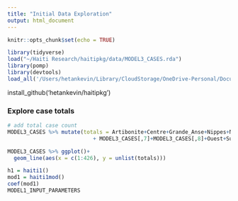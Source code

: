 ```yaml
---
title: "Initial Data Exploration"
output: html_document
---
```


```r
knitr::opts_chunk$set(echo = TRUE)
```

```r
library(tidyverse)
load("~/Haiti Research/haitipkg/data/MODEL3_CASES.rda")
library(pomp)
library(devtools)
load_all('/Users/hetankevin/Library/CloudStorage/OneDrive-Personal/Documents/UMich/Research/haitiRes/haitipkg')
```

install_github('hetankevin/haitipkg')

### Explore case totals

```r
# add total case count
MODEL3_CASES %>% mutate(totals = Artibonite+Centre+Grande_Anse+Nippes+Nord
                           + MODEL3_CASES[,7]+MODEL3_CASES[,8]+Ouest+Sud+MODEL3_CASES[,11]) -> MODEL3_CASES
```


```r
MODEL3_CASES %>% ggplot()+
  geom_line(aes(x = c(1:426), y = unlist(totals)))
```

```r
h1 = haiti1()
mod1 = haiti1mod()
coef(mod1)
MODEL1_INPUT_PARAMETERS
```
























